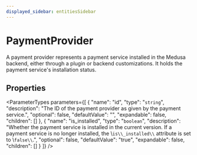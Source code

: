 ```yaml
---
displayed_sidebar: entitiesSidebar
---
```



# PaymentProvider

A payment provider represents a payment service installed in the Medusa backend, either through a plugin or backend customizations. It holds the payment service's installation status.

## Properties

<ParameterTypes parameters={[
  {
    "name": "id",
    "type": "`string`",
    "description": "The ID of the payment provider as given by the payment service.",
    "optional": false,
    "defaultValue": "",
    "expandable": false,
    "children": []
  },
  {
    "name": "is_installed",
    "type": "`boolean`",
    "description": "Whether the payment service is installed in the current version. If a payment service is no longer installed, the \\`is\\_installed\\` attribute is set to \\`false\\`.",
    "optional": false,
    "defaultValue": "true",
    "expandable": false,
    "children": []
  }
]} />
